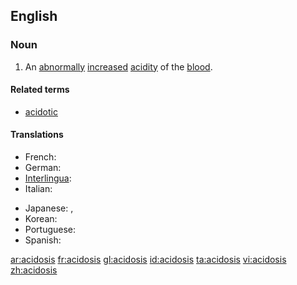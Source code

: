 ==English==
{{wikipedia}}

===Noun===
{{en-noun|acidoses}}

# {{pathology}} An [[abnormally]] [[increase]]d [[acidity]] of the [[blood]].

====Related terms====
*[[acidotic]]

====Translations====
{{trans-top|abnormally increased acidity of the blood}}
*French: {{t+|fr|acidose}}
*German: {{t|de|Azidose|f}}
*[[Interlingua]]: {{t-|ia|acidosis|xs=Interlingua}}
*Italian: {{t|it|acidosi}}
{{trans-mid}}
*Japanese: {{t|ja|アシドーシス|sc=Jpan}},  {{t|ja|酸性症|sc=Jpan}}
*Korean: {{t|ko|산성증|sc=Hang}}
*Portuguese: {{t-|pt|acidosis}}
*Spanish: {{t-|es|acidosis|f}}
{{trans-bottom}}

[[ar:acidosis]]
[[fr:acidosis]]
[[gl:acidosis]]
[[id:acidosis]]
[[ta:acidosis]]
[[vi:acidosis]]
[[zh:acidosis]]